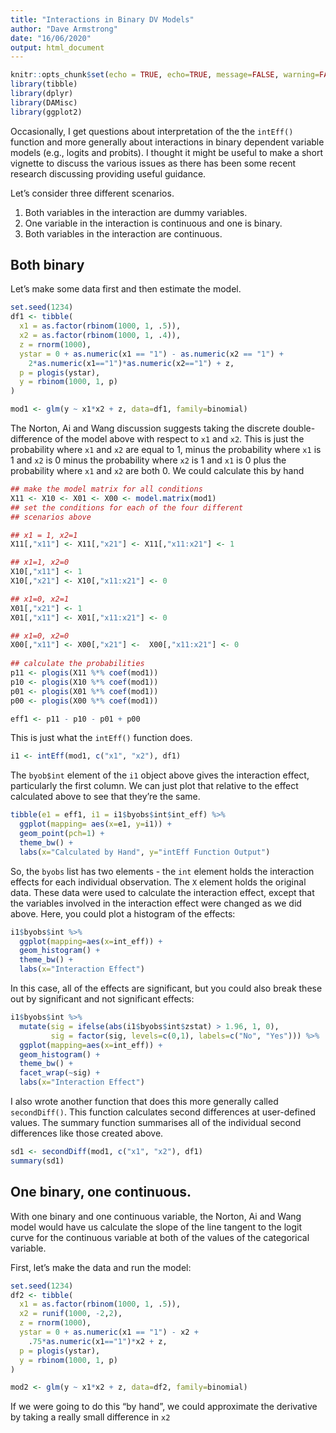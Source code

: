```yaml
---
title: "Interactions in Binary DV Models"
author: "Dave Armstrong"
date: "16/06/2020"
output: html_document
---
```


```r
knitr::opts_chunk$set(echo = TRUE, echo=TRUE, message=FALSE, warning=FALSE)
library(tibble)
library(dplyr)
library(DAMisc)
library(ggplot2)
```

Occasionally, I get questions about interpretation of the the `intEff()` function and more generally about interactions in binary dependent variable models (e.g., logits and probits).  I thought it might be useful to make a short vignette to discuss the various issues as there has been some recent research discussing providing useful guidance.  

Let's consider three different scenarios. 

1. Both variables in the interaction are dummy variables. 
2. One variable in the interaction is continuous and one is binary. 
3. Both variables in the interaction are continuous. 

## Both binary 

Let's make some data first and then estimate the model. 

```r
set.seed(1234)
df1 <- tibble(
  x1 = as.factor(rbinom(1000, 1, .5)), 
  x2 = as.factor(rbinom(1000, 1, .4)), 
  z = rnorm(1000),
  ystar = 0 + as.numeric(x1 == "1") - as.numeric(x2 == "1") + 
    2*as.numeric(x1=="1")*as.numeric(x2=="1") + z, 
  p = plogis(ystar), 
  y = rbinom(1000, 1, p)
)

mod1 <- glm(y ~ x1*x2 + z, data=df1, family=binomial)
```

The Norton, Ai and Wang discussion suggests taking the discrete double-difference of the model above with respect to `x1` and `x2`.  This is just the probability where `x1` and `x2` are equal to 1, minus the probability where `x1` is 1 and `x2` is 0 minus the probability where `x2` is 1 and `x1` is 0 plus the probability where `x1` and `x2` are both 0. We could calculate this by hand

```r
## make the model matrix for all conditions
X11 <- X10 <- X01 <- X00 <- model.matrix(mod1)
## set the conditions for each of the four different
## scenarios above

## x1 = 1, x2=1
X11[,"x11"] <- X11[,"x21"] <- X11[,"x11:x21"] <- 1 

## x1=1, x2=0
X10[,"x11"] <- 1
X10[,"x21"] <- X10[,"x11:x21"] <- 0

## x1=0, x2=1
X01[,"x21"] <- 1
X01[,"x11"] <- X01[,"x11:x21"] <- 0

## x1=0, x2=0
X00[,"x11"] <- X00[,"x21"] <-  X00[,"x11:x21"] <- 0
 
## calculate the probabilities
p11 <- plogis(X11 %*% coef(mod1))
p10 <- plogis(X10 %*% coef(mod1))
p01 <- plogis(X01 %*% coef(mod1))
p00 <- plogis(X00 %*% coef(mod1))

eff1 <- p11 - p10 - p01 + p00
```

This is just what the `intEff()` function does. 

```r
i1 <- intEff(mod1, c("x1", "x2"), df1)
```

The `byob$int` element of the `i1` object above gives the interaction effect, particularly the first column.  We can just plot that relative to the effect calculated above to see that they're the same. 

```r
tibble(e1 = eff1, i1 = i1$byobs$int$int_eff) %>% 
  ggplot(mapping= aes(x=e1, y=i1)) + 
  geom_point(pch=1) + 
  theme_bw() + 
  labs(x="Calculated by Hand", y="intEff Function Output")
```

So, the `byobs` list has two elements - the `int` element holds the interaction effects for each individual observation.  The `X` element holds the original data.  These data were used to calculate the interaction effect, except that the variables involved in the interaction effect were changed as we did above.  Here, you could plot a histogram of the effects: 

```r
i1$byobs$int %>% 
  ggplot(mapping=aes(x=int_eff)) + 
  geom_histogram() + 
  theme_bw() + 
  labs(x="Interaction Effect")
```

In this case, all of the effects are significant, but you could also break these out by significant and not significant effects: 

```r
i1$byobs$int %>% 
  mutate(sig = ifelse(abs(i1$byobs$int$zstat) > 1.96, 1, 0), 
         sig = factor(sig, levels=c(0,1), labels=c("No", "Yes"))) %>% 
  ggplot(mapping=aes(x=int_eff)) + 
  geom_histogram() + 
  theme_bw() + 
  facet_wrap(~sig) + 
  labs(x="Interaction Effect")
```

I also wrote another function that does this more generally called `secondDiff()`.  This function calculates second differences at user-defined values.  The summary function summarises all of the individual second differences like those created above. 

```r
sd1 <- secondDiff(mod1, c("x1", "x2"), df1)
summary(sd1)
```

## One binary, one continuous. 

With one binary and one continuous variable, the Norton, Ai and Wang model would have us calculate the slope of the line tangent to the logit curve for the continuous variable at both of the values of the categorical variable.  

First, let's make the data and run the model: 

```r
set.seed(1234)
df2 <- tibble(
  x1 = as.factor(rbinom(1000, 1, .5)), 
  x2 = runif(1000, -2,2), 
  z = rnorm(1000),
  ystar = 0 + as.numeric(x1 == "1") - x2 + 
    .75*as.numeric(x1=="1")*x2 + z, 
  p = plogis(ystar), 
  y = rbinom(1000, 1, p)
)

mod2 <- glm(y ~ x1*x2 + z, data=df2, family=binomial)
```

If we were going to do this "by hand", we could approximate the derivative by taking a really small difference in `x2`


